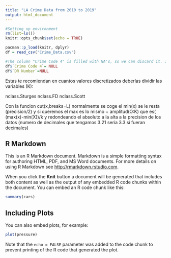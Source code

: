 ---
title: "LA Crime Data from 2010 to 2019"
output: html_document
---

```{r setup, include=FALSE}
#Setting up environment
rm(list=ls())
knitr::opts_chunk$set(echo = TRUE)
```

```{r loading}
pacman::p_load(knitr, dplyr)
df = read_csv("Crime_Data.csv")

#The column "Crime Code 4" is filled with NA's, so we can discard it. In addition to that, we can get rid of the first column "DR Number"  which only indicates the crime id.
df$`Crime Code 4`= NULL
df$`DR Number`=NULL


```



Estas te recomiendan en cuantos valores discretizados deberías dividir las variables (K):

nclass.Sturges
nclass.FD
nclass.Scott

Con la funcion cut(x,breaks=L)
normalmente se coge el min(x) se le resta (precision/2) y si queremos el max es lo mismo + amplitud(O:K) que es( (max(x)-min(X))/k y redondeando el absoluto a la alta a la precision de los datos (numero de decimales que tengamos  3.21 sería 3.3 si fueran decimales)

## R Markdown

This is an R Markdown document. Markdown is a simple formatting syntax for authoring HTML, PDF, and MS Word documents. For more details on using R Markdown see <http://rmarkdown.rstudio.com>.

When you click the **Knit** button a document will be generated that includes both content as well as the output of any embedded R code chunks within the document. You can embed an R code chunk like this:

```{r cars}
summary(cars)
```

## Including Plots

You can also embed plots, for example:

```{r pressure, echo=FALSE}
plot(pressure)
```

Note that the `echo = FALSE` parameter was added to the code chunk to prevent printing of the R code that generated the plot.

